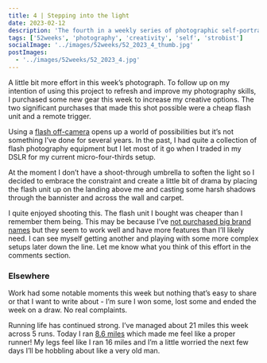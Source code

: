 ```yaml
---
title: 4 | Stepping into the light
date: 2023-02-12
description: 'The fourth in a weekly series of photographic self-portraits of Stuart Mackenzie.'
tags: ['52weeks', 'photography', 'creativity', 'self', 'strobist']
socialImage: '../images/52weeks/52_2023_4_thumb.jpg'
postImages:
  - '../images/52weeks/52_2023_4.jpg'
---
```



<GatsbyImage
  alt="Sat on the stairs in my house with a strong shadows cast against the wall"
  title="Four - Stepping into the light"
  image={getImage(props.data.mdx.frontmatter.postImages[0])}
  className="imageFull"
/>

A little bit more effort in this week’s photograph. To follow up on my intention of using this project to refresh and improve my photography skills, I purchased some new gear this week to increase my creative options. The two significant purchases that made this shot possible were a cheap flash unit and a remote trigger.

Using a [flash off-camera](https://strobist.blogspot.com/) opens up a world of possibilities but it’s not something I’ve done for several years. In the past, I had quite a collection of flash photography equipment but I let most of it go when I traded in my DSLR for my current micro-four-thirds setup.

At the moment I don’t have a shoot-through umbrella to soften the light so I decided to embrace the constraint and create a little bit of drama by placing the flash unit up on the landing above me and casting some harsh shadows through the bannister and across the wall and carpet.

I quite enjoyed shooting this. The flash unit I bought was cheaper than I remember them being. This may be because I’ve [not purchased big brand names](https://godox.com/camera-flashes/) but they seem to work well and have more features than I’ll likely need. I can see myself getting another and playing with some more complex setups later down the line. Let me know what you think of this effort in the comments section.

### Elsewhere

Work had some notable moments this week but nothing that’s easy to share or that I want to write about - I’m sure I won some, lost some and ended the week on a draw. No real complaints.

Running life has continued strong. I’ve managed about 21 miles this week across 5 runs. Today I ran [8.6 miles](https://www.strava.com/activities/8549265537) which made me feel like a proper runner! My legs feel like I ran 16 miles and I’m a little worried the next few days I’ll be hobbling about like a very old man.

